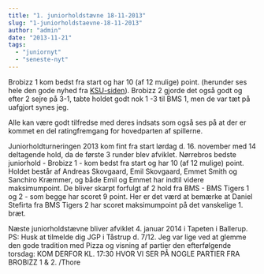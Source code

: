 ```yaml
---
title: "1. juniorholdstævne 18-11-2013"
slug: "1-juniorholdstaevne-18-11-2013"
author: "admin"
date: "2013-11-21"
tags: 
  - "juniornyt"
  - "seneste-nyt"
---
```


Brobizz 1 kom bedst fra start og har 10 (af 12 mulige) point. (herunder ses hele den gode nyhed fra [KSU-siden](http://ksu.dk/junior/junior.aspx)). Brobizz 2 gjorde det også godt og efter 2 sejre på 3-1, tabte holdet godt nok 1 -3 til BMS 1, men de var tæt på uafgjort synes jeg.

Alle kan være godt tilfredse med deres indsats som også ses på at der er kommet en del ratingfremgang for hovedparten af spillerne.

Juniorholdturneringen 2013 kom fint fra start lørdag d. 16. november med 14 deltagende hold, da de første 3 runder blev afviklet. Nørrebros bedste juniorhold - Brobizz 1 - kom bedst fra start og har 10 (af 12 mulige) point. Holdet består af Andreas Skovgaard, Emil Skovgaard, Emmet Smith og Sanchiro Kræmmer, og både Emil og Emmet har indtil videre maksimumpoint. De bliver skarpt forfulgt af 2 hold fra BMS - BMS Tigers 1 og 2 - som begge har scoret 9 point. Her er det værd at bemærke at Daniel Stefirta fra BMS Tigers 2 har scoret maksimumpoint på det vanskelige 1. bræt.

Næste juniorholdstævne bliver afviklet 4. januar 2014 i Tapeten i Ballerup. PS: Husk at tilmelde dig JGP i Tåstrup d. 7/12. Jeg var lige ved at glemme den gode tradition med Pizza og visning af partier den efterfølgende torsdag: KOM DERFOR KL. 17:30 HVOR VI SER PÅ NOGLE PARTIER FRA BROBIZZ 1 & 2. /Thore
